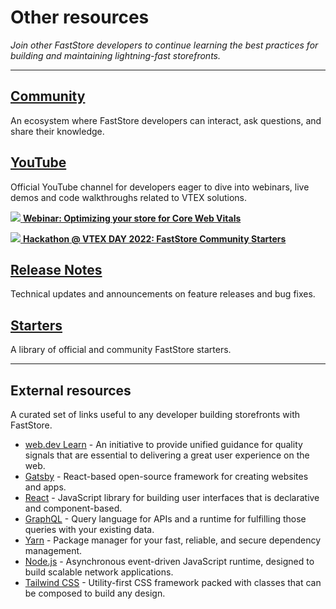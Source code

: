 
# Other resources

*Join other FastStore developers to continue learning the best practices for building and maintaining lightning-fast storefronts.*

---

## [Community](https://community.vtex.com/c/faststore-beta/64)

An ecosystem where FastStore developers can interact, ask questions, and share their knowledge.

## [YouTube](https://www.youtube.com/channel/UCReNhDqLOVL4edqENJ4k7Fg)

Official YouTube channel for developers eager to dive into webinars, live demos and code walkthroughs related to VTEX solutions.

<InfoCard>

[ ![](https://vtexhelp.vtexassets.com/assets/docs/src/webinar-webvitals___3e89006f376517baf41e7b5ec2075ae6.jpg) **Webinar: Optimizing your store for Core Web Vitals** ](https://www.youtube.com/watch?v=CwBMVOwjghc)

[ ![](https://vtexhelp.vtexassets.com/assets/docs/src/CoverHackhathonEvent___521b9b2a4416c96c928eaa2238b9104c.jpeg) **Hackathon @ VTEX DAY 2022: FastStore Community Starters** ](https://www.youtube.com/watch?v=uPyug1qAAOI&t=37879s)

</InfoCard>

## [Release Notes](/releases)

Technical updates and announcements on feature releases and bug fixes. 

## [Starters](/starters)

A library of official and community FastStore starters.

---

## External resources

A curated set of links useful to any developer building storefronts with FastStore.

- [web.dev Learn](https://web.dev/learn-web-vitals/) - An initiative to provide unified guidance for quality signals that are essential to delivering a great user experience on the web.
- [Gatsby](https://www.gatsbyjs.com/docs/) - React-based open-source framework for creating websites and apps.
- [React](https://reactjs.org/docs/getting-started.html) - JavaScript library for building user interfaces that is declarative and component-based.
- [GraphQL](https://graphql.org/learn/) - Query language for APIs and a runtime for fulfilling those queries with your existing data.
- [Yarn](https://classic.yarnpkg.com/en/docs/) - Package manager for your fast, reliable, and secure dependency management.
- [Node.js](https://nodejs.org/en/docs/) - Asynchronous event-driven JavaScript runtime, designed to build scalable network applications.
- [Tailwind CSS](https://tailwindcss.com/) - Utility-first CSS framework packed with classes that can be composed to build any design.
